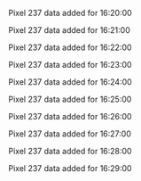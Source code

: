 Pixel 237 data added for 16:20:00

Pixel 237 data added for 16:21:00

Pixel 237 data added for 16:22:00

Pixel 237 data added for 16:23:00

Pixel 237 data added for 16:24:00

Pixel 237 data added for 16:25:00

Pixel 237 data added for 16:26:00

Pixel 237 data added for 16:27:00

Pixel 237 data added for 16:28:00

Pixel 237 data added for 16:29:00


